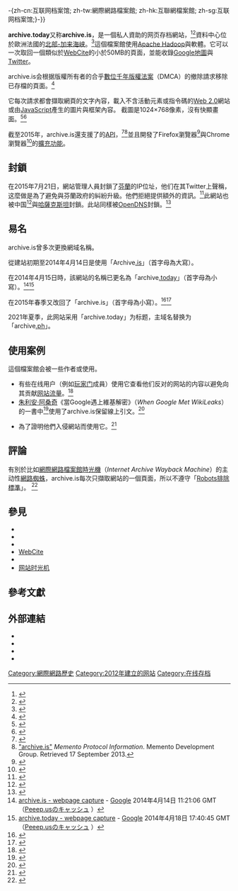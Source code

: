 {{lowercase title}}
{{NoteTA
|G1=IT
|1=zh-tw:存檔; zh-hk:存檔; zh-cn:归档; 
|2=zh-tw:快顯畫面; zh-cn:弹出窗口;
|3=zh-tw:擷取; zh-cn:捕捉;
}}
{{distinguish|互联网档案馆{{!}}-{zh-cn:互联网档案馆; zh-tw:網際網路檔案館; zh-hk:互聯網檔案館; zh-sg:互联网档案馆;}-}}
{{Infobox website
| name = archive.today
| logo = 
| screenshot = archive.is-Screenshot.png
| caption = archive.today網站截圖
| url = {{Plainlist|
* {{URL|https://archive.today/}}
* {{URL|https://archive.is/}}
* {{URL|https://archive.ph/}}
* {{URL|https://archive.vn/}}
* {{URL|https://archive.fo/}}
* {{URL|https://archive.li/}}
* {{URL|https://archive.md/}}
* [http://archiveiya74codqgiixo33q62qlrqtkgmcitqx5u2oeqnmn5bpcbiyd.onion http://archiveiya74codqgiixo33q62qlrq<br>tkgmcitqx5u2oeqnmn5bpcbiyd.onion] [[File:Tor-logo-2011-flat.svg|18px]] <sup><small>([[Tor#Tor浏览器|如何访问]])</small><ref>{{cite web|url=https://blog.archive.today/post/656581385073655808/will-you-make-a-v3-onion-site-for-archive-today|title=Will you make a v3 onion site for Archive Today?|website=blog.archive.today|date=2021-07-13}}</ref>
}}
| alexa = 
| commercial = 
| type = {{le|網站典藏|Web archiving}}
| language = [[多语言|多语言]]
| registration = 否
| launch_date = {{start date and age|2012|5|16}}<ref>[https://archive.today/2021.03.20-075425/https://blog.archive.today/post/77015559437/when-did-the-archive-is-site-originally-launch Archive.is blog — When did the Archive-is site originally launch?]</ref><ref>[https://archive.today/IfKji Archive.is — Викиреальность]</ref>
| current_status = 活跃
}}

'''archive.today'''又称'''archive.is'''，是一個私人資助的网页存档網站，<ref name="freecomtw">{{cite web|url = https://free.com.tw/archive-is/|title = Archive.is 線上備份網頁工具，可下載完整網頁內容或將畫面轉為擷圖|publisher = Free.co.tw|author = pseric|date = 2015-06-27|accessdate = 2015-07-26|archive-date = 2015-06-27|archive-url = https://web.archive.org/web/20150627114314/https://free.com.tw/archive-is/|dead-url = no}}</ref><ref name="cnet">{{cite web|url = http://www.ghacks.net/2015/04/22/create-publicly-available-web-page-archives-with-archive-is/|title = Create publicly available web page archives with archive.is|publisher = {{tsl|en|GHacks|}}|author = Martin Brinkmann|date = 2015-04-22|accessdate = 2015-06-13|archive-date = 2015-10-12|archive-url = https://web.archive.org/web/20151012113129/http://www.ghacks.net/2015/04/22/create-publicly-available-web-page-archives-with-archive-is/|dead-url = yes}}</ref>資料中心位於歐洲法國的[[北部-加来海峡|北部-加来海峡]]。<ref name="statradar">{{cite web|url = http://www.statradar.com/www/archive.is|title = archive.is status|publisher = Stat Radar|accessdate = 2013-05-08|archiveurl = https://web.archive.org/web/20130727194719/http://www.statradar.com/www/archive.is|archivedate = 2013-07-27|deadurl = yes}}</ref>這個{{le|網站典藏|Web archiving}}檔案館使用[[Apache_Hadoop|Apache Hadoop]]與{{le|Apache Accumulo|Apache Accumulo}}軟體。它可以一次取回一個類似於[[WebCite|WebCite]]的小於50MB的頁面，並能收錄[[Google地圖|Google地圖]]與[[Twitter|Twitter]]。<span class="cx-segment" data-segmentid="69"></span>

archive.is会根据版權所有者的合乎[[數位千年版權法案|數位千年版權法案]]（DMCA）的撤除請求移除已存檔的頁面。<ref>{{Cite web |url=http://blog.archive.is/post/41395737942/how-can-i-delete-an-archived-page |title="How can I delete an archived page?" |accessdate=2015-07-17 |archive-date=2015-07-21 |archive-url=https://web.archive.org/web/20150721011357/http://blog.archive.is/post/41395737942/how-can-i-delete-an-archived-page |dead-url=no }}</ref>

它每次請求都會擷取網頁的文字內容，載入不含活動元素或指令碼的[[Web_2.0|Web 2.0]]網站或由[[JavaScript|JavaScript]]產生的圖片與框架內容。 截圖是1024×768像素，沒有快顯畫面。<ref name="archive.today">{{cite web|url = http://archive.today/|title = archive.today – webpage capture|publisher = archive.today|accessdate = 2013-05-08|archiveurl = https://web.archive.org/web/20120628130627/http://archive.today/|archivedate = 2012-06-28|deadurl = no}}</ref><ref name="archive.today faq">{{cite web|url = http://archive.is/faq.html|title = archive.today FAQ|publisher = archive.today|accessdate = 2013-05-08|archiveurl = https://web.archive.org/web/20130420053326/http://archive.is/faq.html|archivedate = 2013-04-20|deadurl = yes}}</ref>

截至2015年，archive.is還支援了{{le|Memento Project|Memento Project}}的[[API|API]]，<ref name=WSRG>{{cite web |url=http://ws-dl.blogspot.nl/2013/07/2013-07-09-archiveis-supports-memento.html |title=Archive.is Supports Memento |publisher=Web Science and Digital Libraries Research Group at [[老道明大學|Old Dominion University]] |work=Research and Teaching Updates |date=2013-07-09 |archiveurl=https://web.archive.org/web/20130727194715/http://ws-dl.blogspot.de/2013/07/2013-07-09-archiveis-supports-memento.html |archivedate=2013-07-27 |deadurl=no |accessdate=2013-09-17 |first=Michael L. |last=Nelson }}</ref><ref>[http://mementoweb.org/depot/native/archiveis/ "archive.is"] {{Wayback|url=http://mementoweb.org/depot/native/archiveis/ |date=20150703022520 }} ''Memento Protocol Information''. Memento Development Group. Retrieved 17 September 2013.</ref>並且開發了Firefox瀏覽器<ref>{{cite web|url=https://addons.mozilla.org/en-US/firefox/addon/archiveror/|title=Archiveror – Get this Extension for 🦊 Firefox (en-US)|website=addons.mozilla.org|accessdate=2019-06-29|archive-date=2019-06-25|archive-url=https://web.archive.org/web/20190625172159/https://addons.mozilla.org/en-US/firefox/addon/archiveror/|dead-url=no}}</ref>與Chrome瀏覽器<ref>{{cite web|url=https://chrome.google.com/webstore/detail/archivetoday-button/cgjpabpjaocpgppajkeplhbipbdippdm|title=archive.today Button|website=chrome.google.com|accessdate=2019-06-29|archive-date=2019-06-29|archive-url=https://web.archive.org/web/20190629061246/https://chrome.google.com/webstore/detail/archivetoday-button/cgjpabpjaocpgppajkeplhbipbdippdm|dead-url=no}}</ref>的[[瀏覽器擴充功能|擴充功能]]。

== 封鎖 ==
在2015年7月21日，網站管理人員封鎖了[[芬蘭|芬蘭]]的IP位址，他们在其Twitter上聲稱，这麼做是為了避免與芬蘭政府的糾紛升級。他們拒絕提供額外的資訊。<ref>{{cite web|url=https://twitter.com/archiveis/status/623524336184524800|title=@FukBoyKuupe @atlasnodded  I blocked proactively in order not to escalate as in recent Russia vs. http://archive.org   case.|first=|last=archive.today|date=2015-07-21|publisher=|accessdate=2015-07-22|archive-date=2015-10-21|archive-url=https://web.archive.org/web/20151021152057/https://twitter.com/archiveis/status/623524336184524800|dead-url=no}}</ref>此網站也被中国<ref>{{cite web|url=https://en.greatfire.org/archive.is|title=archive.is is 100% blocked in China|date=12 August 2018|website=GreatFire Analyzer|archive-url=https://archive.today/20180812150852/https://en.greatfire.org/https/archive.is|archive-date=12 August 2018|url-status=live}}</ref>與[[哈薩克斯坦|哈薩克斯坦]]封鎖。此站同樣被[[OpenDNS|OpenDNS]]封鎖。<ref>{{cite web|url=https://twitter.com/jaredallard/status/624587735982944256|title=Even my school blocks http://archive.today , what the hell|first=|last=Jared|date=2015-07-24|publisher=|accessdate=2019-06-29|archive-date=2018-12-28|archive-url=https://web.archive.org/web/20181228225908/https://twitter.com/jaredallard/status/624587735982944256|dead-url=yes}}</ref>

== 易名 ==
archive.is曾多次更換網域名稱。

從建站初期至2014年4月14日是使用「Archive[[.is|.is]]」（首字母為大寫）。

在2014年4月15日時，該網站的名稱已更名為「archive[[.today|.today]]」（首字母為小寫）。<ref>[http://webcache.googleusercontent.com/custom?inlang=ja&client=pub-&hl=ja&q=cache:iKUcXEywpPAJ:http://archive.is/ archive.is - webpage capture] - [[Google|Google]] 2014年4月14日 11:21:06 GMT （[http://megalodon.jp/2014-0420-2143-48/www.peeep.us/66ce5100 Peeep.usのキャッシュ] {{Wayback|url=http://megalodon.jp/2014-0420-2143-48/www.peeep.us/66ce5100 |date=20150701013443 }}）</ref><ref>[http://webcache.googleusercontent.com/custom?inlang=ja&client=pub-&hl=ja&q=cache:rneU7V6weTIJ:http://archive.is/ archive.today - webpage capture] - [[Google|Google]] 2014年4月18日 17:40:45 GMT （[http://megalodon.jp/2014-0420-2142-46/www.peeep.us/912f1ddb Peeep.usのキャッシュ] {{Wayback|url=http://megalodon.jp/2014-0420-2142-46/www.peeep.us/912f1ddb |date=20150701023449 }}）</ref>

在2015年春季又改回了「archive.is」（首字母為小寫）。<ref>{{cite web|url=http://megalodon.jp/2015-0322-2249-26/https://archive.today:443/|title=https://archive.today:443/ - 2015年3月22日 22:49 - ウェブ魚拓|work=megalodon.jp|accessdate=2015年7月19日|archive-date=2015年6月28日|archive-url=https://web.archive.org/web/20150628005311/http://megalodon.jp/2015-0322-2249-26/https://archive.today:443/|dead-url=no}}</ref><ref>{{cite web|url=http://megalodon.jp/2015-0514-0108-01/https://archive.is:443/|title=https://archive.is:443/ - 2015年5月14日 01:08 - ウェブ魚拓|work=megalodon.jp|accessdate=2015年7月19日|archive-date=2015年6月28日|archive-url=https://web.archive.org/web/20150628005401/http://megalodon.jp/2015-0514-0108-01/https://archive.is:443/|dead-url=no}}</ref>

2021年夏季，此网站采用「archive.today」为标题，主域名替换为「archive[[.ph|.ph]]」。

== 使用案例 ==
這個檔案館会被一些作者或{{le|駭客活動分子|hacktivists}}使用。
* 有些在线用户（例如[[玩家门|玩家门]]成員）使用它查看他们反对的网站的内容以避免向其贡献[[网站流量|网站流量]]。<ref>{{cite web|url=https://www.vice.com/en_us/article/ypw5mj/dear-gamergate-please-stop-stealing-our-shit|title=Dear GamerGate: Please Stop Stealing Our Shit|first=Jason|last=Koebler|date=2014-10-29|publisher=|accessdate=2019-06-29|archive-date=2019-06-29|archive-url=https://web.archive.org/web/20190629061250/https://www.vice.com/en_us/article/ypw5mj/dear-gamergate-please-stop-stealing-our-shit|dead-url=no}}</ref>
* [[朱利安·阿桑奇|朱利安·阿桑奇]]《當Google遇上維基解密》（''When Google Met WikiLeaks''）的一書中<ref>{{Cite web |url=https://pdf.yt/d/iZiFQpms8I1pKFs7 |title=Julian Assange - When Google Met WikiLeaks |accessdate=2015-07-17 |archive-date=2015-07-21 |archive-url=https://web.archive.org/web/20150721012534/https://pdf.yt/d/iZiFQpms8I1pKFs7 |dead-url=yes }}</ref>使用了archive.is保留線上引文。<ref>{{cite web|url=https://wikileaks.org/google-is-not-what-it-seems/#ftn1|title=Julian Assange - Google Is Not What It Seems|first=Debian|last=user|date=2014-10-24|accessdate=2015-07-17|archive-date=2016-01-14|archive-url=https://web.archive.org/web/20160114080401/https://wikileaks.org/google-is-not-what-it-seems/#ftn1|dead-url=no}}</ref>
* {{le|叙利亚电子军|Syrian Electronic Army}}為了證明他們入侵網站而使用它。<ref>{{cite web|url = http://sea.sy/article/id/2083/en|date = 2015-06-14|title = US Army Official Website Hacked — Syrian Electronic Army|archiveurl = https://web.archive.org/web/20150611183944/http://sea.sy/article/id/2083/en|archivedate = 2015-06-11|deadurl = yes|accessdate = 2015-07-17}}</ref>

== 評論 ==
有別於比如[[網際網路檔案館|網際網路檔案館時光機]]（''Internet Archive Wayback Machine''）的主动性[[網路蜘蛛|網路蜘蛛]]，archive.is每次只擷取網站的一個頁面，所以不遵守「[[Robots.txt|Robots排除標準]]」。 <ref>{{cite web|first = Dan|last = Dascalescu|url = http://wiki.dandascalescu.com/reviews/online_services/web_page_archiving|title = Web page archiving - Dan Dascalescu's Wiki (review)|publisher = Wiki.dandascalescu.com|date = 2013-02-18|accessdate = 2013-10-03|archive-date = 2015-10-12|archive-url = https://web.archive.org/web/20151012114513/http://wiki.dandascalescu.com/reviews/online_services/web_page_archiving|dead-url = yes}}</ref>

{{quote|從法律上講，archive.today與網際網路檔案館時光機有很大不同。互联网档案馆的时光机抓取网页时遵循通常的Robots指令，这种指令可以阻止其抓取特定的网页。然而，网站无法阻止archive.today的用户对其制作站点镜像。|sign = Jason Koebler | source = [http://motherboard.vice.com/read/dear-gamergate-please-stop-stealing-our-shit Dear GamerGate: Please Stop Stealing Our Shit]}}

== 參見 ==
* {{le|网络存档网站列表|List of Web archiving initiatives}}
* {{le|Link rot|Link rot}}
* {{le|Perma.cc|Perma.cc}}
* [[WebCite|WebCite]]
* {{le|Web scraping|Web scraping}}
* [[网站时光机|网站时光机]]

== 參考文獻 ==
{{Reflist|30em}}

== 外部連結 ==
{{commonscat|archive.today|archive.today}}
* {{Official|https://archive.today/}}
* {{Tumblr|archive-is|Archive.is blog}}
* {{Twitter|archiveis|archive.today}}
* {{Crunchbase|archive-is|Archive.today}}

[[Category:網際網路歷史|Category:網際網路歷史]]
[[Category:2012年建立的网站|Category:2012年建立的网站]]
[[Category:在线存档|Category:在线存档]]